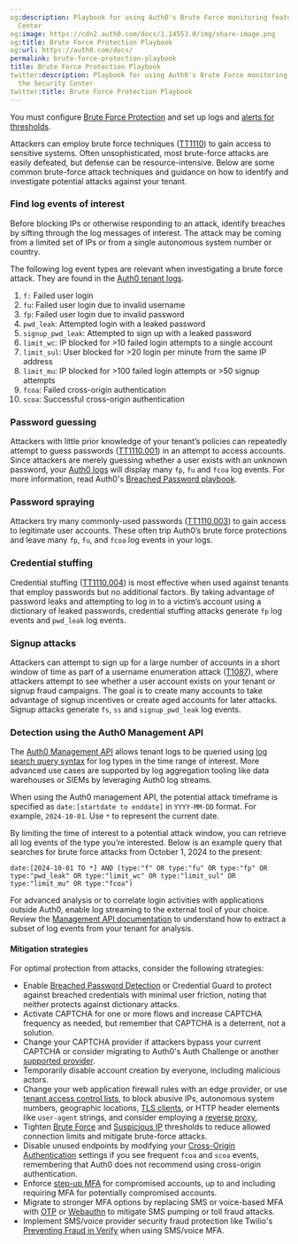 ```yaml
---
og:description: Playbook for using Auth0's Brute Force monitoring feature in the Security
  Center
og:image: https://cdn2.auth0.com/docs/1.14553.0/img/share-image.png
og:title: Brute Force Protection Playbook
og:url: https://auth0.com/docs/
permalink: brute-force-protection-playbook
title: Brute Force Protection Playbook
twitter:description: Playbook for using Auth0's Brute Force monitoring feature in
  the Security Center
twitter:title: Brute Force Protection Playbook
---
```


<Card title="Before you start">

You must configure [Brute Force Protection](/docs/secure/attack-protection/brute-force-protection) and set up logs and [alerts for thresholds](/docs/secure/security-center/security-alerts).

</Card>

Attackers can employ brute force techniques ([TT1110](https://attack.mitre.org/techniques/T1110/)) to gain access to sensitive systems. Often unsophisticated, most brute-force attacks are easily defeated, but defense can be resource-intensive. Below are some common brute-force attack techniques and guidance on how to identify and investigate potential attacks against your tenant.

### Find log events of interest

Before blocking IPs or otherwise responding to an attack, identify breaches by sifting through the log messages of interest. The attack may be coming from a limited set of IPs or from a single autonomous system number or country.

The following log event types are relevant when investigating a brute force attack. They are found in the [Auth0 tenant logs](/docs/secure/attack-protection/view-attack-protection-events).



<Accordion title="Log event types">

1. `f:` Failed user login
2. `fu`: Failed user login due to invalid username
3. `fp`: Failed user login due to invalid password
4. `pwd_leak`: Attempted login with a leaked password
5. `signup_pwd_leak`: Attempted to sign up with a leaked password
6. `limit_wc`: IP blocked for >10 failed login attempts to a single account
7. `limit_sul`: User blocked for >20 login per minute from the same IP address
8. `limit_mu`: IP blocked for >100 failed login attempts or >50 signup attempts
9. `fcoa`: Failed cross-origin authentication
10. `scoa`: Successful cross-origin authentication

</Accordion>



### Password guessing

Attackers with little prior knowledge of your tenant’s policies can repeatedly attempt to guess passwords ([TT1110.001](https://attack.mitre.org/techniques/T1110/001/)) in an attempt to access accounts. Since attackers are merely guessing whether a user exists with an unknown password, your [Auth0 logs](/docs/deploy-monitor/logs/log-event-type-codes) will display many `fp`, `fu` and `fcoa` log events. For more information, read Auth0's [Breached Password playbook](/docs/secure/attack-protection/playbooks/breached-password-playbook).

### Password spraying

Attackers try many commonly-used passwords ([TT1110.003](https://attack.mitre.org/techniques/T1110/003/)) to gain access to legitimate user accounts. These often trip Auth0’s brute force protections and leave many `fp`, `fu`, and `fcoa` log events in your logs.

### Credential stuffing

Credential stuffing ([TT1110.004](https://attack.mitre.org/techniques/T1110/004/)) is most effective when used against tenants that employ passwords but no additional factors. By taking advantage of password leaks and attempting to log in to a victim’s account using a dictionary of leaked passwords, credential stuffing attacks generate `fp` log events and `pwd_leak` log events.

### Signup attacks

Attackers can attempt to sign up for a large number of accounts in a short window of time as part of a username enumeration attack ([T1087](https://attack.mitre.org/techniques/T1087/)), where attackers attempt to see whether a user account exists on your tenant or signup fraud campaigns. The goal is to create many accounts to take advantage of signup incentives or create aged accounts for later attacks. Signup attacks generate `fs`, `ss` and `signup_pwd_leak` log events.

### Detection using the Auth0 Management API

The [Auth0 Management API](/docs/deploy-monitor/logs/retrieve-log-events-using-mgmt-api) allows tenant logs to be queried using [log search query syntax](/docs/deploy-monitor/logs/log-search-query-syntax) for log types in the time range of interest. More advanced use cases are supported by log aggregation tooling like data warehouses or SIEMs by leveraging Auth0 log streams.

When using the Auth0 <Tooltip tip="Management API: A product to allow customers to perform administrative tasks." cta="View Glossary" href="/docs/glossary?term=management+API">management API</Tooltip>, the potential attack timeframe is specified as `date:[startdate to enddate]` in `YYYY-MM-DD` format. For example, `2024-10-01`. Use `*` to represent the current date.

By limiting the time of interest to a potential attack window, you can retrieve all log events of the type you’re interested. Below is an example query that searches for brute force attacks from October 1, 2024 to the present:

```text wrap lines
date:[2024-10-01 TO *] AND (type:"f" OR type:"fu" OR type:"fp" OR type:"pwd_leak" OR type:"limit_wc" OR type:"limit_sul" OR type:"limit_mu" OR type:"fcoa")
```






For advanced analysis or to correlate login activities with applications outside Auth0, enable log streaming to the external tool of your choice. Review the [Management API documentation](https://auth0.com/docs/api/management/v2/logs/get-logs) to understand how to extract a subset of log events from your tenant for analysis.

#### Mitigation strategies

For optimal protection from attacks, consider the following strategies:

* Enable [Breached Password Detection](/docs/secure/attack-protection/breached-password-detection) or Credential Guard to protect against breached credentials with minimal user friction, noting that neither protects against dictionary attacks.
* Activate CAPTCHA for one or more flows and increase CAPTCHA frequency as needed, but remember that CAPTCHA is a deterrent, not a solution.
* Change your CAPTCHA provider if attackers bypass your current CAPTCHA or consider migrating to Auth0's Auth Challenge or another [supported provider](/docs/secure/attack-protection/bot-detection/configure-captcha).
* Temporarily disable account creation by everyone, including malicious actors.
* Change your web application firewall rules with an edge provider, or use [tenant access control lists](/docs/secure/tenant-access-control-list), to block abusive IPs, autonomous system numbers, geographic locations, [TLS clients](/docs/customize/custom-domains/self-managed-certificates/tls-ssl), or HTTP header elements like `user-agent` strings, and consider employing a [reverse proxy.](/docs/customize/custom-domains/self-managed-certificates#configure-reverse-proxy)
* Tighten [Brute Force](/docs/secure/attack-protection/brute-force-protection) and [Suspicious IP](/docs/secure/attack-protection/suspicious-ip-throttling) thresholds to reduce allowed connection limits and mitigate brute-force attacks.
* Disable unused endpoints by modifying your [Cross-Origin Authentication](/docs/authenticate/login/cross-origin-authentication) settings if you see frequent `fcoa` and `scoa` events, remembering that Auth0 does not recommend using cross-origin authentication.
* Enforce [step-up MFA](/docs/secure/multi-factor-authentication/step-up-authentication) for compromised accounts, up to and including requiring <Tooltip tip="Multi-factor authentication (MFA): User authentication process that uses a factor in addition to username and password such as a code via SMS." cta="View Glossary" href="/docs/glossary?term=MFA">MFA</Tooltip> for potentially compromised accounts.
* Migrate to stronger MFA options by replacing SMS or voice-based MFA with [OTP](/docs/secure/multi-factor-authentication/multi-factor-authentication-factors/configure-otp-notifications-for-mfa) or [Webauthn](/docs/secure/multi-factor-authentication/fido-authentication-with-webauthn/configure-webauthn-device-biometrics-for-mfa) to mitigate SMS pumping or toll fraud attacks.
* Implement SMS/voice provider security fraud protection like Twilio's [Preventing Fraud in Verify](https://www.twilio.com/docs/verify/preventing-toll-fraud) when using SMS/voice MFA.